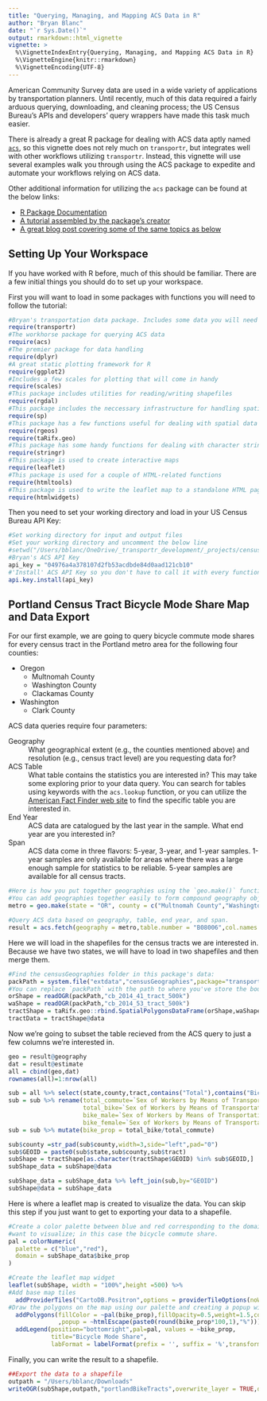 ```yaml
---
title: "Querying, Managing, and Mapping ACS Data in R"
author: "Bryan Blanc"
date: "`r Sys.Date()`"
output: rmarkdown::html_vignette
vignette: >
  %\VignetteIndexEntry{Querying, Managing, and Mapping ACS Data in R}
  %\VignetteEngine{knitr::rmarkdown}
  %\VignetteEncoding{UTF-8}
---
```


American Community Survey data are used in a wide variety of applications by transportation planners. Until recently, much of this data required a fairly arduous querying, downloading, and cleaning process; the US Census Bureau's APIs and developers' query wrappers have made this task much easier. 

There is already a great R package for dealing with ACS data aptly named [`acs`](https://cran.r-project.org/web/packages/acs/index.html), so this vignette does not rely much on `transportr`, but integrates well with other workflows utilizing `transportr`. Instead, this vignette will use several examples walk you through using the ACS package to expedite and automate your workflows relying on ACS data. 

Other additional information for utilizing the `acs` package can be found at the below links:

- [R Package Documentation](https://cran.r-project.org/web/packages/acs/acs.pdf)
- [A tutorial assembled by the package's creator](http://eglenn.scripts.mit.edu/citystate/wp-content/uploads/2013/06/wpid-working_with_acs_R3.pdf)
- [A great blog post covering some of the same topics as below](http://zevross.com/blog/2015/10/14/manipulating-and-mapping-us-census-data-in-r-using-the-acs-tigris-and-leaflet-packages-3/)

## Setting Up Your Workspace
If you have worked with R before, much of this should be familiar. There are a few initial things you should do to set up your workspace.

First you will want to load in some packages with functions you will need to follow the tutorial:
```r
#Bryan's transportation data package. Includes some data you will need to work with this tutorial.
require(transportr)
#The workhorse package for querying ACS data
require(acs)
#The premier package for data handling
require(dplyr)
#A great static plotting framework for R
require(ggplot2)
#Includes a few scales for plotting that will come in handy
require(scales)
#This package includes utilities for reading/writing shapefiles
require(rgdal)
#This package includes the neccessary infrastructure for handling spatial data in R
require(sp)
#This package has a few functions useful for dealing with spatial data
require(rgeos)
require(taRifx.geo)
#This package has some handy functions for dealing with character strings
require(stringr)
#This package is used to create interactive maps
require(leaflet)
#This package is used for a couple of HTML-related functions
require(htmltools)
#This package is used to write the leaflet map to a standalone HTML page
require(htmlwidgets)
```

Then you need to set your working directory and load in your US Census Bureau API Key:
```r
#Set working directory for input and output files
#Set your working directory and uncomment the below line
#setwd("/Users/bblanc/OneDrive/_transportr_development/_projects/censusData")
#Bryan's ACS API Key
api_key = "04976a4a378107d2fb53acdbde84d0aad121cb10"
#'Install' ACS API Key so you don't have to call it with every function
api.key.install(api_key)
```

## Portland Census Tract Bicycle Mode Share Map and Data Export
For our first example, we are going to query bicycle commute mode shares for every census tract in the Portland metro area for the following four counties:

- Oregon
    - Multnomah County
    - Washington County
    - Clackamas County
- Washington
    - Clark County
    
ACS data queries require four parameters:

Geography
  : What geographical extent (e.g., the counties mentioned above) and resolution (e.g., census tract level) are you requesting data for?
  
ACS Table
  : What table contains the statistics you are interested in? This may take some exploring prior to your data query. You can search for tables using keywords with the `acs.lookup` function, or you can utilize the [American Fact Finder web site](http://factfinder.census.gov/faces/nav/jsf/pages/index.xhtml) to find the specific table you are interested in. 
  
End Year
  : ACS data are catalogued by the last year in the sample. What end year are you interested in?

Span
  : ACS data come in three flavors: 5-year, 3-year, and 1-year samples. 1-year samples are only available for areas where there was a large enough sample for statistics to be reliable. 5-year samples are available for all census tracts. 

```r
#Here is how you put together geographies using the `geo.make()` function. 
#You can add geographies together easily to form compound geography objects. 
metro = geo.make(state = "OR", county = c("Multnomah County","Washington County","Clackamas County"),tract="*")+geo.make(state="WA",county="Clark County", tract = "*")

#Query ACS data based on geography, table, end year, and span. 
result = acs.fetch(geography = metro,table.number = "B08006",col.names = "pretty", endyear = 2014,span =5)
```

Here we will load in the shapefiles for the census tracts we are interested in. Because we have two states, we will have to load in two shapefiles and then merge them.
```r
#Find the censusGeographies folder in this package's data:
packPath = system.file("extdata","censusGeographies",package="transportr")
#You can replace `packPath` with the path to where you've store the boundary shapefile
orShape = readOGR(packPath,"cb_2014_41_tract_500k")
waShape = readOGR(packPath,"cb_2014_53_tract_500k")
tractShape = taRifx.geo::rbind.SpatialPolygonsDataFrame(orShape,waShape)
tractData = tractShape@data
```

Now we're going to subset the table recieved from the ACS query to just a few columns we're interested in.
```r
geo = result@geography
dat = result@estimate
all = cbind(geo,dat)
rownames(all)=1:nrow(all)

sub = all %>% select(state,county,tract,contains("Total"),contains("Bicycle"))
sub = sub %>% rename(total_commute=`Sex of Workers by Means of Transportation to Work: Total:`,
                     total_bike=`Sex of Workers by Means of Transportation to Work: Bicycle`,
                     bike_male=`Sex of Workers by Means of Transportation to Work: Male: Bicycle`,
                     bike_female=`Sex of Workers by Means of Transportation to Work: Female: Bicycle`)
sub = sub %>% mutate(bike_prop = total_bike/total_commute)

sub$county =str_pad(sub$county,width=3,side="left",pad="0")
sub$GEOID = paste0(sub$state,sub$county,sub$tract)
subShape = tractShape[as.character(tractShape$GEOID) %in% sub$GEOID,]
subShape_data = subShape@data

subShape_data = subShape_data %>% left_join(sub,by="GEOID")
subShape@data = subShape_data
```

Here is where a leaflet map is created to visualize the data. You can skip this step if you just want to get to exporting your data to a shapefile.
```r

#Create a color palette between blue and red corresponding to the domain of the quantity we 
#want to visualize; in this case the bicycle commute share. 
pal = colorNumeric(
  palette = c("blue","red"),
  domain = subShape_data$bike_prop
)

#Create the leaflet map widget
leaflet(subShape, width = "100%",height =500) %>%
#Add base map tiles
  addProviderTiles("CartoDB.Positron",options = providerTileOptions(noWrap = TRUE))%>%
#Draw the polygons on the map using our palette and creating a popup with the bicycle commute share
  addPolygons(fillColor = ~pal(bike_prop),fillOpacity=0.5,weight=1.5,color=~pal(bike_prop)
              ,popup = ~htmlEscape(paste0(round(bike_prop*100,1),"%"))) %>%
  addLegend(position="bottomright",pal=pal, values = ~bike_prop, 
            title="Bicycle Mode Share",
            labFormat = labelFormat(prefix = '', suffix = '%',transform = function(x) 100 * x))
```

Finally, you can write the result to a shapefile. 
```r
##Export the data to a shapefile
outpath = "/Users/bblanc/Downloads"
writeOGR(subShape,outpath,"portlandBikeTracts",overwrite_layer = TRUE,driver = "ESRI Shapefile")
```



